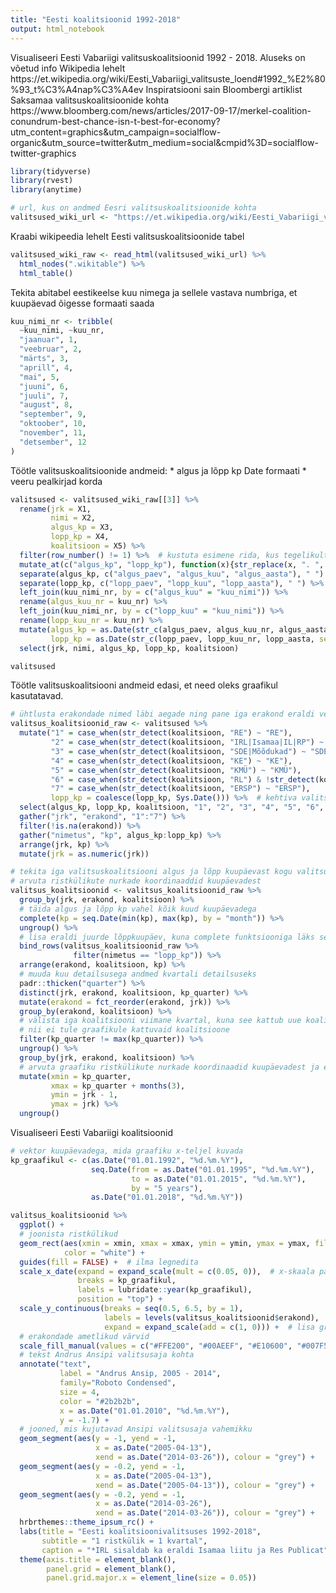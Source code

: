 ```yaml
---
title: "Eesti koalitsioonid 1992-2018"
output: html_notebook
---
```


Visualiseeri Eesti Vabariigi valitsuskoalitsioonid 1992 - 2018. Aluseks on võetud info Wikipedia lehelt https://et.wikipedia.org/wiki/Eesti_Vabariigi_valitsuste_loend#1992_%E2%80%93_t%C3%A4nap%C3%A4ev
Inspiratsiooni sain Bloombergi artiklist Saksamaa valitsuskoalitsioonide kohta https://www.bloomberg.com/news/articles/2017-09-17/merkel-coalition-conundrum-best-chance-isn-t-best-for-economy?utm_content=graphics&utm_campaign=socialflow-organic&utm_source=twitter&utm_medium=social&cmpid%3D=socialflow-twitter-graphics


```r
library(tidyverse)
library(rvest)
library(anytime)

# url, kus on andmed Eesri valitsuskoalitsioonide kohta
valitsused_wiki_url <- "https://et.wikipedia.org/wiki/Eesti_Vabariigi_valitsuste_loend#1992_%E2%80%93_t%C3%A4nap%C3%A4ev"
```

Kraabi wikipeedia lehelt Eesti valitsuskoalitsioonide tabel
```r
valitsused_wiki_raw <- read_html(valitsused_wiki_url) %>% 
  html_nodes(".wikitable") %>% 
  html_table()
```

Tekita abitabel eestikeelse kuu nimega ja sellele vastava numbriga, et kuupäevad õigesse formaati saada
```r
kuu_nimi_nr <- tribble(
  ~kuu_nimi, ~kuu_nr,
  "jaanuar", 1,
  "veebruar", 2,
  "märts", 3,
  "aprill", 4,
  "mai", 5,
  "juuni", 6,
  "juuli", 7,
  "august", 8,
  "september", 9,
  "oktoober", 10,
  "november", 11,
  "detsember", 12
)
```

Töötle valitsuskoalitsioonide andmeid:
  * algus ja lõpp kp Date formaati
  * veeru pealkirjad korda
```r
valitsused <- valitsused_wiki_raw[[3]] %>% 
  rename(jrk = X1,
         nimi = X2,
         algus_kp = X3,
         lopp_kp = X4,
         koalitsioon = X5) %>% 
  filter(row_number() != 1) %>%  # kustuta esimene rida, kus tegelikult on veeru pealkirjad
  mutate_at(c("algus_kp", "lopp_kp"), function(x){str_replace(x, ". ", " ")}) %>% 
  separate(algus_kp, c("algus_paev", "algus_kuu", "algus_aasta"), " ") %>% 
  separate(lopp_kp, c("lopp_paev", "lopp_kuu", "lopp_aasta"), " ") %>% 
  left_join(kuu_nimi_nr, by = c("algus_kuu" = "kuu_nimi")) %>% 
  rename(algus_kuu_nr = kuu_nr) %>% 
  left_join(kuu_nimi_nr, by = c("lopp_kuu" = "kuu_nimi")) %>% 
  rename(lopp_kuu_nr = kuu_nr) %>% 
  mutate(algus_kp = as.Date(str_c(algus_paev, algus_kuu_nr, algus_aasta, sep = "."), "%d.%m.%Y"),
         lopp_kp = as.Date(str_c(lopp_paev, lopp_kuu_nr, lopp_aasta, sep = "."), "%d.%m.%Y")) %>% 
  select(jrk, nimi, algus_kp, lopp_kp, koalitsioon)

valitsused
```

Töötle valitsuskoalitsiooni andmeid edasi, et need oleks graafikul kasutatavad.
```r
# ühtlusta erakondade nimed läbi aegade ning pane iga erakond eraldi veergu
valitsus_koalitsioonid_raw <- valitsused %>% 
  mutate("1" = case_when(str_detect(koalitsioon, "RE") ~ "RE"),
         "2" = case_when(str_detect(koalitsioon, "IRL|Isamaa|IL|RP") ~ "*IRL"),
         "3" = case_when(str_detect(koalitsioon, "SDE|Mõõdukad") ~ "SDE"),
         "4" = case_when(str_detect(koalitsioon, "KE") ~ "KE"),
         "5" = case_when(str_detect(koalitsioon, "KMÜ") ~ "KMÜ"),
         "6" = case_when(str_detect(koalitsioon, "RL") & !str_detect(koalitsioon, "IRL")~ "RL"),
         "7" = case_when(str_detect(koalitsioon, "ERSP") ~ "ERSP"),
         lopp_kp = coalesce(lopp_kp, Sys.Date())) %>%  # kehtiva valitsuskoalitsiooni lõppkuupäevaks praegune kp
  select(algus_kp, lopp_kp, koalitsioon, "1", "2", "3", "4", "5", "6", "7") %>% 
  gather("jrk", "erakond", "1":"7") %>%
  filter(!is.na(erakond)) %>% 
  gather("nimetus", "kp", algus_kp:lopp_kp) %>% 
  arrange(jrk, kp) %>% 
  mutate(jrk = as.numeric(jrk))

# tekita iga valitsuskoalitsiooni algus ja lõpp kuupäevast kogu valitsusaja kvartalite kuupäevad
# arvuta ristkülikute nurkade koordinaaddid kuupäevadest
valitsus_koalitsioonid <- valitsus_koalitsioonid_raw %>% 
  group_by(jrk, erakond, koalitsioon) %>% 
  # täida algus ja lõpp kp vahel kõik kuud kuupäevadega
  complete(kp = seq.Date(min(kp), max(kp), by = "month")) %>% 
  ungroup() %>% 
  # lisa eraldi juurde lõppkuupäev, kuna complete funktsiooniga läks see kaduma
  bind_rows(valitsus_koalitsioonid_raw %>%
              filter(nimetus == "lopp_kp")) %>%
  arrange(erakond, koalitsioon, kp) %>% 
  # muuda kuu detailsusega andmed kvartali detailsuseks
  padr::thicken("quarter") %>% 
  distinct(jrk, erakond, koalitsioon, kp_quarter) %>% 
  mutate(erakond = fct_reorder(erakond, jrk)) %>% 
  group_by(erakond, koalitsioon) %>% 
  # välista iga koalitsiooni viimane kvartal, kuna see kattub uue koalitsiooniga
  # nii ei tule graafikule kattuvaid koalitsioone
  filter(kp_quarter != max(kp_quarter)) %>%
  ungroup() %>% 
  group_by(jrk, erakond, koalitsioon) %>% 
  # arvuta graafiku ristkülikute nurkade koordinaadid kuupäevadest ja erakonna jrk numbrist
  mutate(xmin = kp_quarter,
         xmax = kp_quarter + months(3),
         ymin = jrk - 1,
         ymax = jrk) %>% 
  ungroup()
```

Visualiseeri Eesti Vabariigi koalitsioonid
```r
# vektor kuupäevadega, mida graafiku x-teljel kuvada
kp_graafikul <- c(as.Date("01.01.1992", "%d.%m.%Y"),
                  seq.Date(from = as.Date("01.01.1995", "%d.%m.%Y"), 
                           to = as.Date("01.01.2015", "%d.%m.%Y"),
                           by = "5 years"),
                  as.Date("01.01.2018", "%d.%m.%Y"))

valitsus_koalitsioonid %>% 
  ggplot() +
  # joonista ristkülikud
  geom_rect(aes(xmin = xmin, xmax = xmax, ymin = ymin, ymax = ymax, fill = erakond),
            color = "white") +
  guides(fill = FALSE) +  # ilma legnedita
  scale_x_date(expand = expand_scale(mult = c(0.05, 0)),  # x-skaala paremalt tühi äär 0 ja vasakult 0.05 x kogulaius
               breaks = kp_graafikul,
               labels = lubridate::year(kp_graafikul),
               position = "top") +
  scale_y_continuous(breaks = seq(0.5, 6.5, by = 1),
                     labels = levels(valitsus_koalitsioonid$erakond),
                     expand = expand_scale(add = c(1, 0))) +  # lisa graafiku alla tühja ruumi 
  # erakondade ametlikud värvid
  scale_fill_manual(values = c("#FFE200", "#00AEEF", "#E10600", "#007F5C", "dark orange", "#44579C", "#295AA6")) +
  # tekst Andrus Ansipi valitsusaja kohta
  annotate("text",
           label = "Andrus Ansip, 2005 - 2014",
           family="Roboto Condensed",
           size = 4,
           color = "#2b2b2b",
           x = as.Date("01.01.2010", "%d.%m.%Y"),
           y = -1.7) +
  # jooned, mis kujutavad Ansipi valitsusaja vahemikku
  geom_segment(aes(y = -1, yend = -1, 
                   x = as.Date("2005-04-13"), 
                   xend = as.Date("2014-03-26")), colour = "grey") +
  geom_segment(aes(y = -0.2, yend = -1, 
                   x = as.Date("2005-04-13"), 
                   xend = as.Date("2005-04-13")), colour = "grey") +
  geom_segment(aes(y = -0.2, yend = -1, 
                   x = as.Date("2014-03-26"), 
                   xend = as.Date("2014-03-26")), colour = "grey") +
  hrbrthemes::theme_ipsum_rc() +
  labs(title = "Eesti koalitsioonivalitsuses 1992-2018",
       subtitle = "1 ristkülik = 1 kvartal",
       caption = "*IRL sisaldab ka eraldi Isamaa liitu ja Res Publicat") +
  theme(axis.title = element_blank(),
        panel.grid = element_blank(),
        panel.grid.major.x = element_line(size = 0.05))
```

